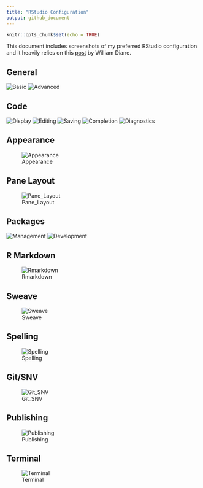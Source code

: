 ```yaml
---
title: "RStudio Configuration"
output: github_document
---
```


```r
knitr::opts_chunk$set(echo = TRUE)
```

This document includes screenshots of my preferred RStudio configuration and it heavily relies on this [post](https://drdoane.com/my-rstudio-configuration/) by William Diane.



## General

![Basic](img/rstudio_configuration_01.PNG)
![Advanced](img/rstudio_configuration_02.PNG)

## Code

![Display](img/rstudio_configuration_03.PNG)
![Editing](img/rstudio_configuration_04.PNG)
![Saving](img/rstudio_configuration_05.PNG)
![Completion](img/rstudio_configuration_06.PNG)
![Diagnostics](img/rstudio_configuration_07.PNG)


## Appearance
![Appearance](img/rstudio_configuration_08.PNG)

## Pane Layout
![Pane_Layout](img/rstudio_configuration_09.PNG)


## Packages
![Management](img/rstudio_configuration_10.PNG)
![Development](img/rstudio_configuration_11.PNG)

## R Markdown
![Rmarkdown](img/rstudio_configuration_12.PNG)

## Sweave
![Sweave](img/rstudio_configuration_13.PNG)

## Spelling
![Spelling](img/rstudio_configuration_14.PNG)


## Git/SNV
![Git_SNV](img/rstudio_configuration_15.PNG)


## Publishing
![Publishing](img/rstudio_configuration_16.PNG)

## Terminal
![Terminal](img/rstudio_configuration_17.PNG)
